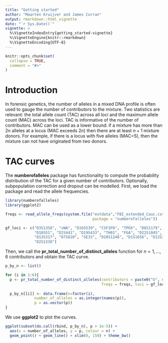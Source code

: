 ```yaml
---
title: "Getting started"
author: "Maarten Kruijver and James Curran"
output: rmarkdown::html_vignette
date: "`r Sys.Date()`"
vignette: >
  %\VignetteIndexEntry{getting_started-vignette}
  %\VignetteEngine{knitr::rmarkdown}
  %\VignetteEncoding{UTF-8}
---
```


```r
knitr::opts_chunk$set(
  collapse = TRUE,
  comment = "#>"
)
```

# Introduction
In forensic genetics, the number of alleles in a mixed DNA profile is often used to gauge the number of contributors to the mixture. Two statistics are relevant: the total allele count (TAC) across all loci and the maximum allele count (MAC) across the loci. TAC is informative of the number of contributors. MAC can be used as a lower bound: if a mixture has more than $2n$ alleles at a locus (MAC exceeds $2n$) then there are at least $n+1$ mixture donors. For example, if there is a locus with five alleles (MAC=5), then the mixture can not have originated from two donors.

# TAC curves
The **numberofalleles** package has functionality to compute the probability distribution of the TAC for a given number of contributors. Optionally, subpopulation correction and dropout can be modelled.
First, we load the package and read the allele frequencies.
```r
library(numberofalleles)
library(ggplot2)

freqs <- read_allele_freqs(system.file("extdata","FBI_extended_Cauc.csv", 
                                       package = "numberofalleles"))

gf_loci <- c("D3S1358", "vWA", "D16S539", "CSF1PO", "TPOX", "D8S1179", "D21S11", 
             "D18S51", "D2S441", "D19S433", "TH01", "FGA", "D22S1045", "D5S818", 
             "D13S317", "D7S820", "SE33", "D10S1248", "D1S1656", "D12S391", 
             "D2S1338")
```

Then, we call the **pr_total_number_of_distinct_alleles** function for $n=1,\ldots,6$ contributors and obtain the TAC curve.
```r
p_by_n <- list()

for (i in 1:6){
  p <- pr_total_number_of_distinct_alleles(contributors = paste0("U", seq(i)), 
                                           freqs = freqs, loci = gf_loci)
  
  p_by_n[[i]] <- data.frame(n=factor(i),
             number_of_alleles = as.integer(names(p)),
             p = as.vector(p))
}
```
We use **ggplot2** to plot the curves.
```r
ggplot(subset(do.call(rbind, p_by_n), p > 1e-5)) + 
  aes(x = number_of_alleles, y = p, colour = n) + 
  geom_point() + geom_line() + xlim(0, 150) + theme_bw()
```
